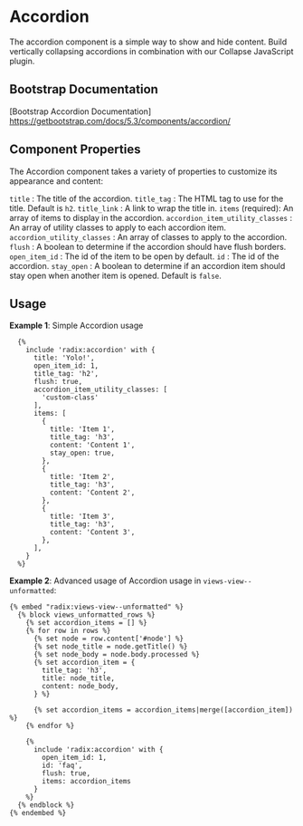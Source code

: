# Accordion

The accordion component is a simple way to show and hide content. Build vertically collapsing accordions in combination with our Collapse JavaScript plugin.

## Bootstrap Documentation

[Bootstrap Accordion Documentation] <https://getbootstrap.com/docs/5.3/components/accordion/>

## Component Properties

The Accordion component takes a variety of properties to customize its appearance and content:

`title` : The title of the accordion.
`title_tag` : The HTML tag to use for the title. Default is `h2`.
`title_link` : A link to wrap the title in.
`items` (required): An array of items to display in the accordion.
`accordion_item_utility_classes` : An array of utility classes to apply to each accordion item.
`accordion_utility_classes` : An array of classes to apply to the accordion.
`flush` : A boolean to determine if the accordion should have flush borders.
`open_item_id` : The id of the item to be open by default.
`id` : The id of the accordion.
`stay_open` : A boolean to determine if an accordion item should stay open when another item is opened. Default is `false`.

## Usage

**Example 1**: Simple Accordion usage

```twig
  {%
    include 'radix:accordion' with {
      title: 'Yolo!',
      open_item_id: 1,
      title_tag: 'h2',
      flush: true,
      accordion_item_utility_classes: [
        'custom-class'
      ],
      items: [
        {
          title: 'Item 1',
          title_tag: 'h3',
          content: 'Content 1',
          stay_open: true,
        },
        {
          title: 'Item 2',
          title_tag: 'h3',
          content: 'Content 2',
        },
        {
          title: 'Item 3',
          title_tag: 'h3',
          content: 'Content 3',
        },
      ],
    }
  %}
```

**Example 2**: Advanced usage of Accordion usage in `views-view--unformatted`:

```twig
{% embed "radix:views-view--unformatted" %}
  {% block views_unformatted_rows %}
    {% set accordion_items = [] %}
    {% for row in rows %}
      {% set node = row.content['#node'] %}
      {% set node_title = node.getTitle() %}
      {% set node_body = node.body.processed %}
      {% set accordion_item = {
        title_tag: 'h3',
        title: node_title,
        content: node_body,
      } %}

      {% set accordion_items = accordion_items|merge([accordion_item]) %}
    {% endfor %}

    {%
      include 'radix:accordion' with {
        open_item_id: 1,
        id: 'faq',
        flush: true,
        items: accordion_items
      }
    %}
  {% endblock %}
{% endembed %}
```
